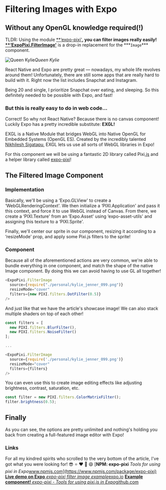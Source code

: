 # Filtering Images with Expo

## Without any OpenGL knowledge required(!)

TLDR: Using the module [\*\*‘expo-pixi'](https://github.com/expo/expo-pixi)**, you can filter images really easily! [**‘ExpoPixi.FilterImage'](https://github.com/expo/expo-pixi/blob/943f82bb2ca8ed2e2fe62c5a2b854054fb475980/examples/filter-image/App.js#L125-L130)** is a drop-in replacement for the \***`Image`\*\*\* component.

![Queen Kylie](./images/1y_ld-s00aqvwuOSndcngAg.png)_Queen Kylie_

React Native and Expo are pretty great — nowadays, my whole life revolves around them! Unfortunately, there are still some apps that are really hard to build with it. Right now the list includes Snapchat and Instagram.

Being 20 and single, I prioritize Snapchat over eating, and sleeping. So this definitely needed to be possible with Expo, and fast!

### **But this is really easy to do in web code…**

Correct! So why not React Native? Because there is no canvas component! Luckily Expo has a pretty incredible substitute: **EXGL!**

EXGL is a Native Module that bridges WebGL into Native OpenGL for Embedded Systems (OpenGL ES). Created by the incredibly talented [Nikhilesh Sigatapu](https://medium.com/@s.nikhilesh), EXGL lets us use all sorts of WebGL libraries in Expo!

For this component we will be using a fantastic 2D library called Pixi[.js](http://www.pixijs.com/) and a helper library called [expo-pixi](https://github.com/expo/expo-pixi/)!

## The Filtered Image Component

### **Implementation**

Basically, we'll be using a ‘Expo.GLView' to create a ‘WebGLRenderingContext'. We then initialize a ‘PIXI.Application' and pass it this context, and force it to use WebGL instead of Canvas. From there, we create a ‘PIXI.Texture' from an ‘Expo.Asset' using ‘expo-asset-utils' and assigning this texture to a ‘PIXI.Sprite'.

Finally, we'll center our sprite in our component, resizing it according to a ‘resizeMode' prop, and apply some Pixi.js filters to the sprite!

### Component

Because all of the aforementioned actions are very common, we're able to bundle everything in one component, and match the shape of the native Image component. By doing this we can avoid having to use GL all together!

```js
<ExpoPixi.FilterImage
  source={require("./personal/kylie_jenner_099.png")}
  resizeMode="cover"
  filters={new PIXI.filters.DotFilter(0.5)}
/>
```

And just like that we have the article's showcase image! We can also stack multiple shaders on top of each other!

```js
const filters = [
  new PIXI.filters.BlurFilter(),
  new PIXI.filters.NoiseFilter()
];

...

<ExpoPixi.FilterImage
  source={require('./personal/kylie_jenner_099.png')}
  resizeMode="cover"
  filters={filters}
/>
```

You can even use this to create image editing effects like adjusting brightness, contrast, saturation, etc.

```js
const filter = new PIXI.filters.ColorMatrixFilter();
filter.brightness(0.5);
```

## Finally

As you can see, the options are pretty unlimited and nothing's holding you back from creating a full-featured image editor with Expo!

### Links

For all my kindred spirits who scrolled to the very bottom of the article, I've got what you were looking for! 😎 ⭐️ ❤️ 👏 😄
[**NPM: expo-pixi**
*Tools for using pixi in Expo*www.npmjs.com](https://www.npmjs.com/package/expo-pixi)
[**Live demo on Expo**
*expo-pixi filter image example*expo.io](https://expo.io/@bacon/expo-pixi-filter-image)
[**Example component!**
*expo-pixi - Tools for using pixi.js in Expo*github.com](https://github.com/expo/expo-pixi/blob/master/examples/filter-image/App.js)

